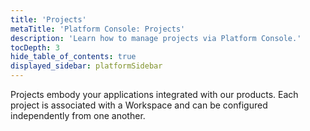 ```yaml
---
title: 'Projects'
metaTitle: 'Platform Console: Projects'
description: 'Learn how to manage projects via Platform Console.'
tocDepth: 3
hide_table_of_contents: true
displayed_sidebar: platformSidebar
---
```

<head>
    <title>{frontMatter.metaTitle}</title>
</head>

<TopBlock>

Projects embody your applications integrated with our products. Each project is associated with a Workspace and can be configured independently from one another.

</TopBlock>

